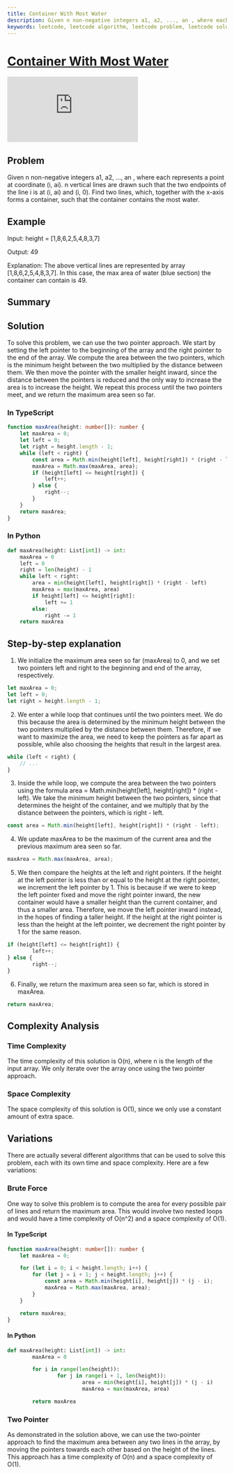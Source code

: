 ```yaml
---
title: Container With Most Water
description: Given n non-negative integers a1, a2, ..., an , where each represents a point at coordinate (i, ai). n vertical lines are drawn such that the two endpoints of the line i is at (i, ai) and (i, 0). Find two lines, which, together with the x-axis forms a container, such that the container contains the most water.
keywords: leetcode, leetcode algorithm, leetcode problem, leetcode solution, leetcode typescript, leetcode javascript, leetcode python, leetcode java, leetcode c++, leetcode c#, leetcode go, leetcode rust, leetcode swift, leetcode kotlin, leetcode scala, leetcode ruby, leetcode php, leetcode dart, leetcode haskell, leetcode clojure, leetcode elixir, leetcode julia, leetcode lua, leetcode perl, leetcode r, leetcode ruby, leetcode rust, leetcode typescript, leetcode python, leetcode javascript, leetcode java, leetcode c++, leetcode c#, leetcode go, leetcode rust, leetcode swift, leetcode kotlin, leetcode scala, leetcode ruby, leetcode php, leetcode dart, leetcode haskell, leetcode clojure, leetcode elixir, leetcode julia, leetcode lua, leetcode perl, leetcode r, leetcode ruby, leetcode rust, leetcode typescript, leetcode python, leetcode javascript, leetcode java, leetcode c++, leetcode c#, leetcode go, leetcode rust, leetcode swift, leetcode kotlin, leetcode scala, leetcode ruby, leetcode php, leetcode dart, leetcode haskell, leetcode clojure, leetcode elixir, leetcode julia, leetcode lua, leetcode perl, leetcode r, leetcode ruby, leetcode rust, leetcode typescript, leetcode python, leetcode javascript, leetcode java, leetcode c++, leetcode c#, leetcode go, leetcode rust, leetcode swift, leetcode kotlin, leetcode scala, leetcode ruby, leetcode php, leetcode dart, leetcode haskell, leetcode clojure, leetcode elixir, leetcode julia, leetcode lua, leetcode perl, leetcode r, leetcode ruby, leetcode rust, leetcode typescript, leetcode python, leetcode javascript, leetcode java, leetcode c++, leetcode c#, leetcode go, leetcode rust, leetcode swift, leetcode kotlin, leetcode scala, leetcode ruby, leetcode php, leetcode dart, leetcode haskell, leetcode clojure, leetcode elixir, leetcode julia, leetcode lua, leetcode perl
---
```



# [Container With Most Water](https://leetcode.com/problems/container-with-most-water) <DifficultyChip difficulty="medium" />

<div className="iframe-container">
	<iframe className="responsive-iframe" src="https://www.youtube.com/embed/UuiTKBwPgAo"
					title="YouTube video player" frameBorder="0"
					allow="accelerometer; autoplay; clipboard-write; encrypted-media; gyroscope; picture-in-picture"
					allowFullScreen></iframe>
</div>

## Problem

Given n non-negative integers a1, a2, ..., an , where each represents a point at coordinate (i, ai). n vertical lines are drawn such that the two endpoints of the line i is at (i, ai) and (i, 0). Find two lines, which, together with the x-axis forms a container, such that the container contains the most water.

## Example

Input: height = [1,8,6,2,5,4,8,3,7]

Output: 49

Explanation: The above vertical lines are represented by array [1,8,6,2,5,4,8,3,7]. In this case, the max area of water (blue section) the container can contain is 49.

## Summary

## Solution

To solve this problem, we can use the two pointer approach. We start by setting the left pointer to the beginning of the array and the right pointer to the end of the array. We compute the area between the two pointers, which is the minimum height between the two multiplied by the distance between them. We then move the pointer with the smaller height inward, since the distance between the pointers is reduced and the only way to increase the area is to increase the height. We repeat this process until the two pointers meet, and we return the maximum area seen so far.

### In TypeScript

```typescript
function maxArea(height: number[]): number {
    let maxArea = 0;
    let left = 0;
    let right = height.length - 1;
    while (left < right) {
        const area = Math.min(height[left], height[right]) * (right - left);
        maxArea = Math.max(maxArea, area);
        if (height[left] <= height[right]) {
            left++;
        } else {
            right--;
        }
    }
    return maxArea;
}
```

### In Python

```python
def maxArea(height: List[int]) -> int:
    maxArea = 0
    left = 0
    right = len(height) - 1
    while left < right:
        area = min(height[left], height[right]) * (right - left)
        maxArea = max(maxArea, area)
        if height[left] <= height[right]:
            left += 1
        else:
            right -= 1
    return maxArea
```

## Step-by-step explanation

1. We initialize the maximum area seen so far (maxArea) to 0, and we set two pointers left and right to the beginning and end of the array, respectively.

```typescript
let maxArea = 0;
let left = 0;
let right = height.length - 1;
```

2. We enter a while loop that continues until the two pointers meet. We do this because the area is determined by the minimum height between the two pointers multiplied by the distance between them. Therefore, if we want to maximize the area, we need to keep the pointers as far apart as possible, while also choosing the heights that result in the largest area.

```typescript
while (left < right) {
    // ...
}
```

3. Inside the while loop, we compute the area between the two pointers using the formula area = Math.min(height[left], height[right]) * (right - left). We take the minimum height between the two pointers, since that determines the height of the container, and we multiply that by the distance between the pointers, which is right - left.

```typescript
const area = Math.min(height[left], height[right]) * (right - left);
```

4. We update maxArea to be the maximum of the current area and the previous maximum area seen so far.

```typescript
maxArea = Math.max(maxArea, area);
```

5. We then compare the heights at the left and right pointers. If the height at the left pointer is less than or equal to the height at the right pointer, we increment the left pointer by 1. This is because if we were to keep the left pointer fixed and move the right pointer inward, the new container would have a smaller height than the current container, and thus a smaller area. Therefore, we move the left pointer inward instead, in the hopes of finding a taller height. If the height at the right pointer is less than the height at the left pointer, we decrement the right pointer by 1 for the same reason.

```typescript
if (height[left] <= height[right]) {
		left++;
} else {
		right--;
}
```

6. Finally, we return the maximum area seen so far, which is stored in maxArea.

```typescript
return maxArea;
```

## Complexity Analysis

### Time Complexity

The time complexity of this solution is O(n), where n is the length of the input array. We only iterate over the array once using the two pointer approach.

### Space Complexity

The space complexity of this solution is O(1), since we only use a constant amount of extra space.

## Variations

There are actually several different algorithms that can be used to solve this problem, each with its own time and space complexity. Here are a few variations:

### Brute Force

One way to solve this problem is to compute the area for every possible pair of lines and return the maximum area. This would involve two nested loops and would have a time complexity of O(n^2) and a space complexity of O(1).

#### In TypeScript

```typescript
function maxArea(height: number[]): number {
    let maxArea = 0;

    for (let i = 0; i < height.length; i++) {
        for (let j = i + 1; j < height.length; j++) {
            const area = Math.min(height[i], height[j]) * (j - i);
            maxArea = Math.max(maxArea, area);
        }
    }

    return maxArea;
}
```

#### In Python

```python
def maxArea(height: List[int]) -> int:
		maxArea = 0

		for i in range(len(height)):
				for j in range(i + 1, len(height)):
						area = min(height[i], height[j]) * (j - i)
						maxArea = max(maxArea, area)

		return maxArea
```

### Two Pointer

As demonstrated in the solution above, we can use the two-pointer approach to find the maximum area between any two lines in the array, by moving the pointers towards each other based on the height of the lines. This approach has a time complexity of O(n) and a space complexity of O(1).
